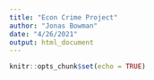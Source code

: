 ```yaml
---
title: "Econ Crime Project"
author: "Jonas Bowman"
date: "4/26/2021"
output: html_document
---
```


```r
knitr::opts_chunk$set(echo = TRUE)
```

